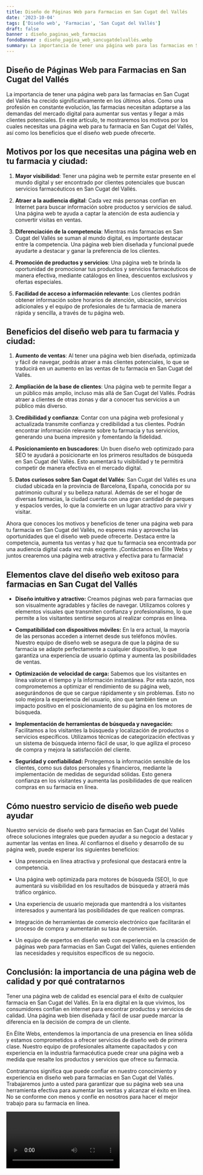 ```yaml
---
title: Diseño de Páginas Web para Farmacias en San Cugat del Vallés
date: '2023-10-04'
tags: ['Diseño web', 'Farmacias', 'San Cugat del Vallés']
draft: false
banner : diseño_paginas_web_farmacias
fondoBanner : diseño_pagina_web_sancugatdelvallés.webp
summary: La importancia de tener una página web para las farmacias en San Cugat del Vallés ha crecido significativamente en los últimos años. Como una profesión en constante evolución, las farmacias necesitan adaptarse a las demandas del mercado digital para aumentar sus ventas y llegar a más clientes potenciales. En este artículo, te mostraremos los motivos por los cuales necesitas una página web para tu farmacia en San Cugat del Vallés, así como los beneficios que el diseño web puede ofrecerte.
---
```


## Diseño de Páginas Web para Farmacias en San Cugat del Vallés

La importancia de tener una página web para las farmacias en San Cugat del Vallés ha crecido significativamente en los últimos años. Como una profesión en constante evolución, las farmacias necesitan adaptarse a las demandas del mercado digital para aumentar sus ventas y llegar a más clientes potenciales. En este artículo, te mostraremos los motivos por los cuales necesitas una página web para tu farmacia en San Cugat del Vallés, así como los beneficios que el diseño web puede ofrecerte.

## Motivos por los que necesitas una página web en tu farmacia y ciudad:

1. **Mayor visibilidad**: Tener una página web te permite estar presente en el mundo digital y ser encontrado por clientes potenciales que buscan servicios farmacéuticos en San Cugat del Vallés.

2. **Atraer a la audiencia digital**: Cada vez más personas confían en Internet para buscar información sobre productos y servicios de salud. Una página web te ayuda a captar la atención de esta audiencia y convertir visitas en ventas.

3. **Diferenciación de la competencia**: Mientras más farmacias en San Cugat del Vallés se suman al mundo digital, es importante destacar entre la competencia. Una página web bien diseñada y funcional puede ayudarte a destacar y ganar la preferencia de los clientes.

4. **Promoción de productos y servicios**: Una página web te brinda la oportunidad de promocionar tus productos y servicios farmacéuticos de manera efectiva, mediante catálogos en línea, descuentos exclusivos y ofertas especiales.

5. **Facilidad de acceso a información relevante**: Los clientes podrán obtener información sobre horarios de atención, ubicación, servicios adicionales y el equipo de profesionales de tu farmacia de manera rápida y sencilla, a través de tu página web.

## Beneficios del diseño web para tu farmacia y ciudad:

1. **Aumento de ventas**: Al tener una página web bien diseñada, optimizada y fácil de navegar, podrás atraer a más clientes potenciales, lo que se traducirá en un aumento en las ventas de tu farmacia en San Cugat del Vallés.

2. **Ampliación de la base de clientes**: Una página web te permite llegar a un público más amplio, incluso más allá de San Cugat del Vallés. Podrás atraer a clientes de otras zonas y dar a conocer tus servicios a un público más diverso.

3. **Credibilidad y confianza**: Contar con una página web profesional y actualizada transmite confianza y credibilidad a tus clientes. Podrán encontrar información relevante sobre tu farmacia y tus servicios, generando una buena impresión y fomentando la fidelidad.

4. **Posicionamiento en buscadores**: Un buen diseño web optimizado para SEO te ayudará a posicionarte en los primeros resultados de búsqueda en San Cugat del Vallés. Esto aumentará tu visibilidad y te permitirá competir de manera efectiva en el mercado digital.

5. **Datos curiosos sobre San Cugat del Vallés**: San Cugat del Vallés es una ciudad ubicada en la provincia de Barcelona, España, conocida por su patrimonio cultural y su belleza natural. Además de ser el hogar de diversas farmacias, la ciudad cuenta con una gran cantidad de parques y espacios verdes, lo que la convierte en un lugar atractivo para vivir y visitar.

Ahora que conoces los motivos y beneficios de tener una página web para tu farmacia en San Cugat del Vallés, no esperes más y aprovecha las oportunidades que el diseño web puede ofrecerte. Destaca entre la competencia, aumenta tus ventas y haz que tu farmacia sea encontrada por una audiencia digital cada vez más exigente. ¡Contáctanos en Élite Webs y juntos crearemos una página web atractiva y efectiva para tu farmacia!

<GifSeo />

<Cta />

## Elementos clave del diseño web exitoso para farmacias en San Cugat del Vallés

- **Diseño intuitivo y atractivo:** Creamos páginas web para farmacias que son visualmente agradables y fáciles de navegar. Utilizamos colores y elementos visuales que transmiten confianza y profesionalismo, lo que permite a los visitantes sentirse seguros al realizar compras en línea.

- **Compatibilidad con dispositivos móviles:** En la era actual, la mayoría de las personas acceden a internet desde sus teléfonos móviles. Nuestro equipo de diseño web se asegura de que la página de su farmacia se adapte perfectamente a cualquier dispositivo, lo que garantiza una experiencia de usuario óptima y aumenta las posibilidades de ventas.

- **Optimización de velocidad de carga:** Sabemos que los visitantes en línea valoran el tiempo y la información instantánea. Por esta razón, nos comprometemos a optimizar el rendimiento de su página web, asegurándonos de que se cargue rápidamente y sin problemas. Esto no solo mejora la experiencia del usuario, sino que también tiene un impacto positivo en el posicionamiento de su página en los motores de búsqueda.

- **Implementación de herramientas de búsqueda y navegación:** Facilitamos a los visitantes la búsqueda y localización de productos o servicios específicos. Utilizamos técnicas de categorización efectivas y un sistema de búsqueda interno fácil de usar, lo que agiliza el proceso de compra y mejora la satisfacción del cliente.

- **Seguridad y confiabilidad:** Protegemos la información sensible de los clientes, como sus datos personales y financieros, mediante la implementación de medidas de seguridad sólidas. Esto genera confianza en los visitantes y aumenta las posibilidades de que realicen compras en su farmacia en línea.

## Cómo nuestro servicio de diseño web puede ayudar

Nuestro servicio de diseño web para farmacias en San Cugat del Vallés ofrece soluciones integrales que pueden ayudar a su negocio a destacar y aumentar las ventas en línea. Al confiarnos el diseño y desarrollo de su página web, puede esperar los siguientes beneficios:

- Una presencia en línea atractiva y profesional que destacará entre la competencia.

- Una página web optimizada para motores de búsqueda (SEO), lo que aumentará su visibilidad en los resultados de búsqueda y atraerá más tráfico orgánico.

- Una experiencia de usuario mejorada que mantendrá a los visitantes interesados y aumentará las posibilidades de que realicen compras.

- Integración de herramientas de comercio electrónico que facilitarán el proceso de compra y aumentarán su tasa de conversión.

- Un equipo de expertos en diseño web con experiencia en la creación de páginas web para farmacias en San Cugat del Vallés, quienes entienden las necesidades y requisitos específicos de su negocio.

## Conclusión: la importancia de una página web de calidad y por qué contratarnos

Tener una página web de calidad es esencial para el éxito de cualquier farmacia en San Cugat del Vallés. En la era digital en la que vivimos, los consumidores confían en internet para encontrar productos y servicios de calidad. Una página web bien diseñada y fácil de usar puede marcar la diferencia en la decisión de compra de un cliente.

En Élite Webs, entendemos la importancia de una presencia en línea sólida y estamos comprometidos a ofrecer servicios de diseño web de primera clase. Nuestro equipo de profesionales altamente capacitados y con experiencia en la industria farmacéutica puede crear una página web a medida que resalte los productos y servicios que ofrece su farmacia.

Contratarnos significa que puede confiar en nuestro conocimiento y experiencia en diseño web para farmacias en San Cugat del Vallés. Trabajaremos junto a usted para garantizar que su página web sea una herramienta efectiva para aumentar las ventas y alcanzar el éxito en línea. No se conforme con menos y confíe en nosotros para hacer el mejor trabajo para su farmacia en línea.

<Video />

<CtaBot job='Farmacias' city='San Cugat del Vallés'/>

<Gmaps query='San Cugat del Vallés+españa+maps' />